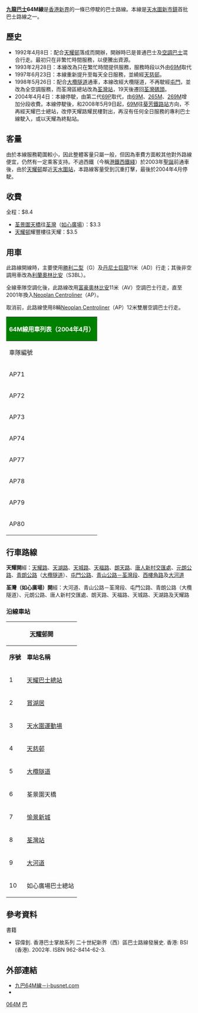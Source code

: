 {{公共汽車路線資訊
|路線名稱=九龍巴士64M線
|外文名稱=KMB Route 64M
|代表圖像=
|圖像尺寸=
|代表圖像二=
|圖像尺寸二=
|經營者=九龍巴士
|所屬車廠=屯門車廠元朗分廠（U）
|路線用車=[[Neoplan_Centroliner|Neoplan Centroliner]]
|路綫資訊=
|起點站=[[天耀邨|天耀邨]]
|途經地點=[[大欖隧道|大欖隧道]]、[[荃灣站|荃灣站]]
|去程途經地點=
|回程途經地點=
|終點站=[[荃灣|荃灣]][[如心廣場|如心廣場]]
|路線性質=
|全程行駛里程=24.8公里
|單程行駛里程=
|全程行車時間=43分鐘
|單程行車時間=
|服務時間=
|起點站服務時間=0530-2345
|終點站服務時間=0615-0030
|班次頻率=10-20分
|全程收費=$8.4
|分段收費站點=
|去程分段收費站點=荃景圍天橋往如心廣場：$3.3
|回程分段收費站點=	元朗區內：$3.5
|服務時間以外替代路線=	[[九龍巴士N269線|九龍巴士N269線]]
|主要競爭交通=	[[九龍巴士69M線|69M]]、[[九龍巴士265M線|265M]]、[[九龍巴士269M線|269M]]、西鐵（今稱港鐵[[屯馬綫|屯馬綫]]）
|備註=
}}
'''[[九龍巴士|九龍巴士]]64M線'''是[[香港|香港]][[新界|新界]]的一條已停駛的巴士路線。本線是[[天水圍新市鎮|天水圍新市鎮]]首批巴士路線之一。

==歷史==
*1992年4月8日：配合[[天耀邨|天耀邨]]落成而開辦，開辦時已是普通巴士及[[空調巴士|空調巴士]]混合行走。最初只在非繁忙時間服務，以便騰出資源。
*1993年2月28日：本線改為只在繁忙時間提供服務，服務時段以外由[[九龍巴士69M線|69M]]取代
*1997年6月23日：本線重新提升至每天全日服務，並繞經[[天慈邨|天慈邨]]。
*1998年5月26日：配合[[大欖隧道|大欖隧道]]通車，本線改經大欖隧道，不再駛經[[屯門|屯門]]，並改為全空調服務，而荃灣區總站改為[[荃灣站|荃灣站]]，19天後遷回[[荃灣碼頭|荃灣碼頭]]。
*2004年4月4日：本線停駛，由第二代[[九龍巴士69P線|69P]]取代，由[[九龍巴士69M線|69M]]、[[九龍巴士265M線|265M]]、[[九龍巴士269M線|269M]]增加分段收費。本線停駛後，和2008年5月9日起，[[九龍巴士69M線|69M]]往[[葵芳站|葵芳鐵路站]]方向，不再經天耀巴士總站，改停天耀路耀民樓對出，再沒有任何全日服務的專利巴士線駛入，或以天耀為終點站。

==客量==
由於本線服務範圍較小，因此整體客量只屬一般，但因為車費方面較其他對外路線便宜，仍然有一定乘客支持。不過西鐵（今稱[[港鐵|港鐵]][[西鐵綫|西鐵綫]]）於2003年[[聖誕|聖誕]]前通車後，由於[[天耀邨|天耀邨]]鄰近[[天水圍站_(西鐵綫)|天水圍站]]，本路線客量受到沉重打擊，最後於2004年4月停駛。
==收費==
全程：$8.4
*[[荃景圍天橋|荃景圍天橋]]往[[荃灣|荃灣]]（[[如心廣場|如心廣場]]）：$3.3
*[[天耀邨|天耀邨]]耀豐樓往天耀：$3.5

==用車==
此路線開線時，主要使用[[勝利二型|勝利二型]]（G）及[[丹尼士巨龍|丹尼士巨龍]]11米（AD）行走；其後非空調用車改為[[利蘭奧林比安|利蘭奧林比安]]（S3BL）。

全線車隊空調化後，此路線改用[[富豪奧林比安|富豪奧林比安]]11米（AV）空調巴士行走，直至2001年換入[[Neoplan_Centroliner|Neoplan Centroliner]]（AP）。

取消前，此路線使用8輛[[Neoplan_Centroliner|Neoplan Centroliner]]（AP）12米雙層空調巴士行走。

{|class="wikitable" style="text-align:center; font-size:12px;"
! colspan="4" style="background:green; color:white; font-size:16px"| 64M線用車列表（2004年4月）
|-
!車隊編號||車牌||車輛屬廠||備註
|-
| AP71 || JU5595 || rowspan=8 | [[九巴元朗車廠|九巴元朗車廠]]（U） || 全日行走此路線
|-
| AP72 || JU5808 || 全日行走此路線
|-
| AP73 || JU6126 || 全日行走此路線
|-
| AP74 || JU6428 || 全日行走此路線
|-
| AP77 || JU7153 || 全日行走此路線
|-
| AP78 || JU7694 || 全日行走此路線
|-
| AP79 || JU7763 || 只於繁忙時間行走此路線
|-
| AP80 || JU8330 || 只於繁忙時間行走此路線
|}

==行車路線==
{{Rt-data|24.8|43}}
'''天耀開'''經：[[天耀路|天耀路]]、[[天湖路|天湖路]]、[[天城路_(香港)|天城路]]、[[天福路|天福路]]、[[朗天路|朗天路]]、[[唐人新村交匯處|唐人新村交匯處]]、[[元朗公路|元朗公路]]、[[青朗公路|青朗公路]]（[[大欖隧道|大欖隧道]]）、[[屯門公路|屯門公路]]、[[青山公路－荃灣段|青山公路－荃灣段]]、[[西樓角路|西樓角路]]及[[大河道|大河道]]


'''荃灣（如心廣場）開'''經：大河道、青山公路－荃灣段、屯門公路、青朗公路（大欖隧道）、元朗公路、唐人新村交匯處、朗天路、天福路、天城路、天湖路及天耀路

===沿線車站===
{|class="wikitable" style="text-align: center"
!colspan=3|[[天耀邨|天耀邨]]開!!colspan=3|[[荃灣|荃灣]]（[[如心廣場|如心廣場]]）開
|-
!'''序號'''!!'''車站名稱'''!!'''位置'''!!'''序號'''!!'''車站名稱'''!!'''位置'''
|-
|1||colspan=2|[[天耀巴士總站|天耀巴士總站]]||1||[[如心廣場|如心廣場]]巴士總站||[[荃灣（如心廣場）巴士總站|荃灣（如心廣場）巴士總站]]
|-
|2||[[嘉湖山莊#賞湖居（第2期）|賞湖居]]||rowspan=2|[[天湖路|天湖路]]||2||建明街||rowspan=2|[[青山公路－荃灣段|青山公路－荃灣段]]
|-
|3||[[天水圍運動場|天水圍運動場]]||3||[[福來邨|福來邨]]永康樓
|-
|4||[[天慈邨|天慈邨]]||[[天城路_(香港)|天城路]]||4||[[荃景圍天橋|荃景圍天橋]]
|-
|5||[[大欖隧道|大欖隧道]]||[[大欖隧道轉車站|大欖隧道轉車站]]||5||大欖隧道||大欖隧道轉車站
|-
|6||荃景圍天橋||rowspan=2|青山公路—荃灣段||6||[[天耀邨|天耀邨]]耀豐樓||天城路
|-
|7||[[愉景新城|愉景新城]]||7||天耀邨耀盛樓||天湖路
|-
|8||[[荃灣站|荃灣站]]||[[西樓角路|西樓角路]]||8||colspan=2|天耀巴士總站
|-
|9||colspan=2|[[大河道|大河道]]
|-
|10||如心廣場巴士總站||荃灣（如心廣場）巴士總站
|}

==參考資料==
{{Reflist}}
;書籍
*容偉釗. 香港巴士掌故系列 二十世紀新界（西）區巴士路線發展史. 香港: BSI (香港). 2002年. ISBN 962-8414-62-3.

==外部連結==
*[http://www.i-busnet.com/history/busroutes/kmb/kmbr64m.html 九巴64M線－i-busnet.com] {{Wayback|url=http://www.i-busnet.com/history/busroutes/kmb/kmbr64m.html |date=20190817092958 }}
*{{Wikia|hkbus|香港巴士大典|九巴64M線}}

[[Category:已取消九龍巴士路線|064M]]
[[Category:2004年香港廢除|巴]]